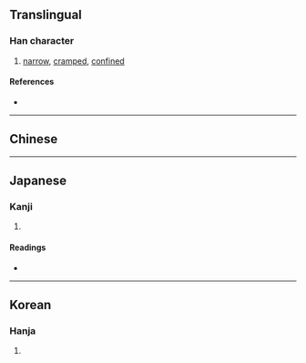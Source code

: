{{also|局}}
{{character info}}

==Translingual==

===Han character===
{{Han char|rn=9|rad=人|as=07|sn=9|four=27227|canj=OSSR|ids=⿰亻局}}

# [[narrow]], [[cramped]], [[confined]]

====References====
* {{Han ref|kx=0103.210|dkj=00648|dj=0219.020|hdz=10168.010|uh=4FB7|ud=20407|bh=AB5D|bd=43869}}

----

==Chinese==
{{zh-see|局|v}}

----

==Japanese==

===Kanji===
{{ja-kanji|grade=|rs=人07}}

# {{rfdef|ja|sort=人07}}

====Readings====
* {{ja-readings|on=きょく, ごく|kun=たけがひく-い, せま-る}}

----

==Korean==

===Hanja===
{{ko-hanja|hangeul=국|rv=guk|mr=kuk}}

# {{rfdef|ko|sort=人07}}